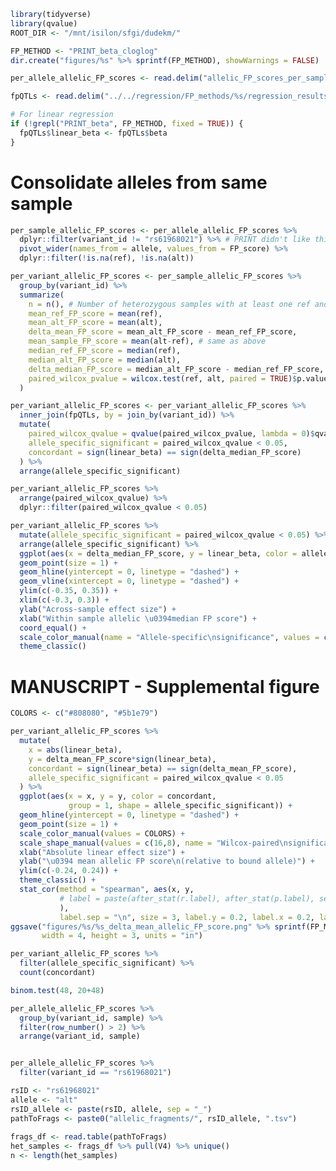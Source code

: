 ```r
library(tidyverse)
library(qvalue)
ROOT_DIR <- "/mnt/isilon/sfgi/dudekm/"
```

```r
FP_METHOD <- "PRINT_beta_cloglog"
dir.create("figures/%s" %>% sprintf(FP_METHOD), showWarnings = FALSE)
```

```r
per_allele_allelic_FP_scores <- read.delim("allelic_FP_scores_per_sample/%s_allelic_FP_scores_per_sample.txt" %>% sprintf(FP_METHOD))

fpQTLs <- read.delim("../../regression/FP_methods/%s/regression_results/fpQTLs_covariates_FDR5.txt" %>% sprintf(FP_METHOD))

# For linear regression
if (!grepl("PRINT_beta", FP_METHOD, fixed = TRUE)) {
  fpQTLs$linear_beta <- fpQTLs$beta
}
```


# Consolidate alleles from same sample
```r
per_sample_allelic_FP_scores <- per_allele_allelic_FP_scores %>%
  dplyr::filter(variant_id != "rs61968021") %>% # PRINT didn't like this variant (alt n = 3)
  pivot_wider(names_from = allele, values_from = FP_score) %>%
  dplyr::filter(!is.na(ref), !is.na(alt))

per_variant_allelic_FP_scores <- per_sample_allelic_FP_scores %>%
  group_by(variant_id) %>%
  summarize(
    n = n(), # Number of heterozygous samples with at least one ref and one alt insertion
    mean_ref_FP_score = mean(ref),
    mean_alt_FP_score = mean(alt),
    delta_mean_FP_score = mean_alt_FP_score - mean_ref_FP_score,
    mean_sample_FP_score = mean(alt-ref), # same as above
    median_ref_FP_score = median(ref),
    median_alt_FP_score = median(alt),
    delta_median_FP_score = median_alt_FP_score - median_ref_FP_score,
    paired_wilcox_pvalue = wilcox.test(ref, alt, paired = TRUE)$p.value
  )

```

```r
per_variant_allelic_FP_scores <- per_variant_allelic_FP_scores %>%
  inner_join(fpQTLs, by = join_by(variant_id)) %>%
  mutate(
    paired_wilcox_qvalue = qvalue(paired_wilcox_pvalue, lambda = 0)$qvalues,
    allele_specific_significant = paired_wilcox_qvalue < 0.05,
    concordant = sign(linear_beta) == sign(delta_median_FP_score)
  ) %>%
  arrange(allele_specific_significant)

per_variant_allelic_FP_scores %>%
  arrange(paired_wilcox_qvalue) %>%
  dplyr::filter(paired_wilcox_qvalue < 0.05)
```

```r
per_variant_allelic_FP_scores %>%
  mutate(allele_specific_significant = paired_wilcox_qvalue < 0.05) %>%
  arrange(allele_specific_significant) %>%
  ggplot(aes(x = delta_median_FP_score, y = linear_beta, color = allele_specific_significant)) +
  geom_point(size = 1) +
  geom_hline(yintercept = 0, linetype = "dashed") +
  geom_vline(xintercept = 0, linetype = "dashed") +
  ylim(c(-0.35, 0.35)) +
  xlim(c(-0.3, 0.3)) +
  ylab("Across-sample effect size") +
  xlab("Within sample allelic \u0394median FP score") +
  coord_equal() +
  scale_color_manual(name = "Allele-specific\nsignificance", values = c("black", "purple")) +
  theme_classic()
```

# MANUSCRIPT - Supplemental figure
```r
COLORS <- c("#808080", "#5b1e79")

per_variant_allelic_FP_scores %>%
  mutate(
    x = abs(linear_beta),
    y = delta_mean_FP_score*sign(linear_beta),
    concordant = sign(linear_beta) == sign(delta_mean_FP_score),
    allele_specific_significant = paired_wilcox_qvalue < 0.05
  ) %>%
  ggplot(aes(x = x, y = y, color = concordant, 
             group = 1, shape = allele_specific_significant)) +
  geom_hline(yintercept = 0, linetype = "dashed") +
  geom_point(size = 1) +
  scale_color_manual(values = COLORS) +
  scale_shape_manual(values = c(16,8), name = "Wilcox-paired\nsignificance") +
  xlab("Absolute linear effect size") +
  ylab("\u0394 mean allelic FP score\n(relative to bound allele)") +
  ylim(c(-0.24, 0.24)) +
  theme_classic() +
  stat_cor(method = "spearman", aes(x, y,
           # label = paste(after_stat(r.label), after_stat(p.label), sep = "~`,`~")
           ),
           label.sep = "\n", size = 3, label.y = 0.2, label.x = 0.2, label.x.npc = "left", show.legend=FALSE)
ggsave("figures/%s/%s_delta_mean_allelic_FP_score.png" %>% sprintf(FP_METHOD, FP_METHOD),
       width = 4, height = 3, units = "in")
```



```r
per_variant_allelic_FP_scores %>%
  filter(allele_specific_significant) %>%
  count(concordant)

binom.test(48, 20+48)
```


```r
per_allele_allelic_FP_scores %>%
  group_by(variant_id, sample) %>%
  filter(row_number() > 2) %>%
  arrange(variant_id, sample)


per_allele_allelic_FP_scores %>%
  filter(variant_id == "rs61968021")
```

```r
rsID <- "rs61968021"
allele <- "alt"
rsID_allele <- paste(rsID, allele, sep = "_")
pathToFrags <- paste0("allelic_fragments/", rsID_allele, ".tsv")
    
frags_df <- read.table(pathToFrags)
het_samples <- frags_df %>% pull(V4) %>% unique()
n <- length(het_samples)
```




